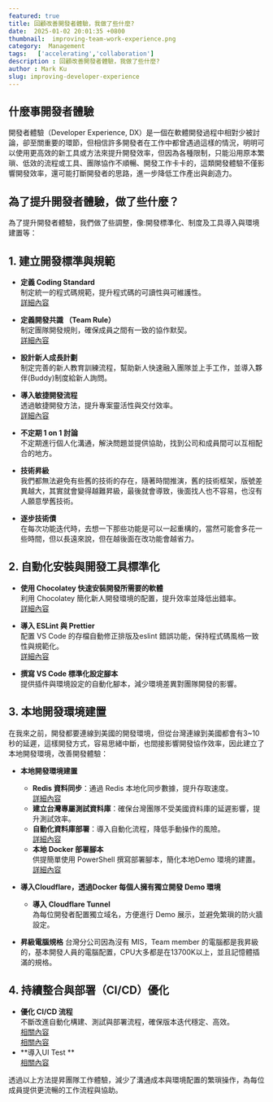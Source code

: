```yaml
---
featured: true
title: 回顧改善開發者體驗，我做了些什麼?
date:  2025-01-02 20:01:35 +0800
thumbnail:  improving-team-work-experience.png
category:  Management   
tags:   ['accelerating','collaboration']
description : 回顧改善開發者體驗，我做了些什麼?
author : Mark Ku
slug: improving-developer-experience
---
```

## 什麼事開發者體驗
開發者體驗（Developer Experience, DX）是一個在軟體開發過程中相對少被討論，卻至關重要的環節，但相信許多開發者在工作中都曾遇過這樣的情況，明明可以使用更高效的新工具或方法來提升開發效率，但因為各種限制，只能沿用原本繁瑣、低效的流程或工具、團隊協作不順暢、開發工作卡卡的，這類開發體驗不僅影響開發效率，還可能打斷開發者的思路，進一步降低工作產出與創造力。

## 為了提升開發者體驗，做了些什麼？
為了提升開發者體驗，我們做了些調整，像:開發標準化、制度及工具導入與環境建置等：

## **1. 建立開發標準與規範**
- **定義 Coding Standard**  
  制定統一的程式碼規範，提升程式碼的可讀性與可維護性。  
  [詳細內容](https://blog.markkulab.net/coding-standard/)

- **定義開發共識 （Team Rule）**  
  制定團隊開發規則，確保成員之間有一致的協作默契。  
  [詳細內容](https://blog.markkulab.net/define-team-rule/)

- **設計新人成長計劃**  
  制定完善的新人教育訓練流程，幫助新人快速融入團隊並上手工作，並導入夥伴(Buddy)制度給新人詢問。

- **導入敏捷開發流程**  
  透過敏捷開發方法，提升專案靈活性與交付效率。  
  [詳細內容](https://blog.markkulab.net/tag/agile/)

- **不定期 1 on 1 討論**  
  不定期進行個人化溝通，解決問題並提供協助，找到公司和成員間可以互相配合的地方。

- **技術昇級**  
  我們都無法避免有些舊的技術的存在，隨著時間推演，舊的技術框架，版號差異越大，其實就會變得越難昇級，最後就會導致，後面找人也不容易，也沒有人願意學舊技術。
  
- **逐步技術債**  
  在每次功能迭代時，去想一下那些功能是可以一起重構的，當然可能會多花一些時間，但以長遠來說，但在越後面在改功能會越省力。

## **2. 自動化安裝與開發工具標準化**
- **使用 Chocolatey 快速安裝開發所需要的軟體**  
  利用 Chocolatey 簡化新人開發環境的配置，提升效率並降低出錯率。  
  [詳細內容](https://blog.markkulab.net/2021/06/03/powershell-install-docker/)

- **導入 ESLint 與 Prettier**  
  配置 VS Code 的存檔自動修正排版及eslint 錯誤功能，保持程式碼風格一致性與規範化。  
  [詳細內容](https://blog.markkulab.net/2022/07/29/nextjs-dev-env-init/)

- **撰寫 VS Code 標準化設定腳本**  
  提供插件與環境設定的自動化腳本，減少環境差異對團隊開發的影響。

## **3. 本地開發環境建置**
在我來之前，開發都要連線到美國的開發環境，但從台灣連線到美國都會有3~10秒的延遲，這樣開發方式，容易思緒中斷，也間接影響開發協作效率，因此建立了本地開發環境，改善開發體驗：
- **本地開發環境建置**
  - **Redis 資料同步**：通過 Redis 本地化同步數據，提升存取速度。  
    [詳細內容](https://blog.markkulab.net/powershell-automatically-syncs-docker-redis-data/)
  - **建立台灣專屬測試資料庫**：確保台灣團隊不受美國資料庫的延遲影響，提升測試效率。
  - **自動化資料庫部署**：導入自動化流程，降低手動操作的風險。  
    [詳細內容](https://blog.markkulab.net/2021/06/04/implementing-a-automated-database-deployment/)
  - **本地 Docker 部署腳本**  
    供提簡單使用 PowerShell 撰寫部署腳本，簡化本地Demo 環境的建置。  
    [詳細內容](https://blog.markkulab.net/remote-build-docker-image-with-powershell/)
	
- **導入Cloudflare，透過Docker 每個人擁有獨立開發 Demo 環境**
  - **導入 Cloudflare Tunnel**  
    為每位開發者配置獨立域名，方便進行 Demo 展示，並避免繁瑣的防火牆設定。

- **昇級電腦規格**
台灣分公司因為沒有 MIS，Team member 的電腦都是我昇級的，基本開發人員的電腦配置，CPU大多都是在13700K以上，並且記憶體插滿的規格。

## **4. 持續整合與部署（CI/CD）優化**
- **優化 CI/CD 流程**  
  不斷改進自動化構建、測試與部署流程，確保版本迭代穩定、高效。  
  [相關內容](https://blog.markkulab.net/net-mvc-auto-build-manual-deploy/)  
  [相關內容](https://blog.markkulab.net/tag/jenkins/)    
- **導入UI Test **  
  [相關內容](https://blog.markkulab.net/playwright-end-to-end-test/)

透過以上方法提昇團隊工作體驗，減少了溝通成本與環境配置的繁瑣操作，為每位成員提供更流暢的工作流程與協助。